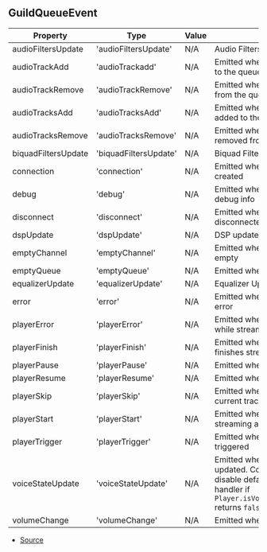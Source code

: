 ## GuildQueueEvent

| Property | Type | Value | Description |
| ----------- | ----------- | ----------- | ----------- |
| audioFiltersUpdate | 'audioFiltersUpdate' | N/A | Audio Filters Update |
| audioTrackAdd | 'audioTrackadd' | N/A | Emitted when audio track is added to the queue |
| audioTrackRemove | 'audioTrackRemove' | N/A | Emitted when audio track is removed from the queue |
| audioTracksAdd | 'audioTracksAdd' | N/A | Emitted when audio tracks were added to the queue |
| audioTracksRemove | 'audioTracksRemove' | N/A | Emitted when audio tracks are removed from the queue |
| biquadFiltersUpdate | 'biquadFiltersUpdate' | N/A | Biquad Filters Update |
| connection | 'connection' | N/A | Emitted when a connection is created |
| debug | 'debug' | N/A | Emitted when the queue sends a debug info |
| disconnect | 'disconnect' | N/A | Emitted when the bot is disconnected from the channel |
| dspUpdate | 'dspUpdate' | N/A | DSP update |
| emptyChannel | 'emptyChannel' | N/A | Emitted when the voice channel is empty |
| emptyQueue | 'emptyQueue' | N/A | Emitted when the queue is empty |
| equalizerUpdate | 'equalizerUpdate' | N/A | Equalizer Update |
| error | 'error' | N/A | Emitted when the queue encounters error |
| playerError | 'playerError' | N/A | Emitted when the audio player errors while streaming audio track |
| playerFinish | 'playerFinish' | N/A | Emitted when the audio player finishes streaming audio track |
| playerPause | 'playerPause' | N/A | Emitted when player is paused |
| playerResume | 'playerResume' | N/A | Emitted when player is resumed |
| playerSkip | 'playerSkip' | N/A | Emitted when the audio player skips current track |
| playerStart | 'playerStart' | N/A | Emitted when the audio player starts streaming audio track |
| playerTrigger | 'playerTrigger' | N/A | Emitted when the audio player is triggered |
| voiceStateUpdate | 'voiceStateUpdate' | N/A | Emitted when the voice state is updated. Consuming this event may disable default voice state update handler if `Player.isVoiceStateHandlerLocked()` returns `false`. |
| volumeChange | 'volumeChange' | N/A | Emitted when volume is updated |


- [Source](https://github.com/Androz2091/discord-player/blob/cd18f37/packages/discord-player/src/Structures/GuildQueue.ts#L62)